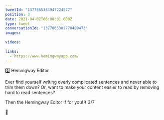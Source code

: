 ```yaml
---
tweetId: "1377865384947224577"
position: 3
date: 2021-04-02T06:08:01.000Z
type: tweet
conversationId: "1377865382770409473"
images:
  
videos:
  
links:
  - https://www.hemingwayapp.com/
---
```

2️⃣ Hemingway Editor

Ever find yourself writing overly complicated sentences and never able to trim them down? Or, want to make your content easier to read by removing hard to read sentences? 

Then the Hemingway Editor if for you! ⏬ 3/7

🔗 
